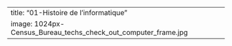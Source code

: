 ---
title: "01-Histoire de l'informatique"
image: 1024px-Census_Bureau_techs_check_out_computer_frame.jpg
---